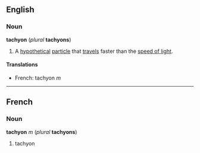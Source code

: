 ==English==
===Noun===
'''tachyon''' (''plural'' '''tachyons''')

#{{physics}} A [[hypothetical]] [[particle]] that [[travel]]s faster than the [[speed of light]].

====Translations====
*French: tachyon ''m''

----

==French==
===Noun===
'''tachyon''' ''m'' (''plural'' '''tachyons''')

#tachyon